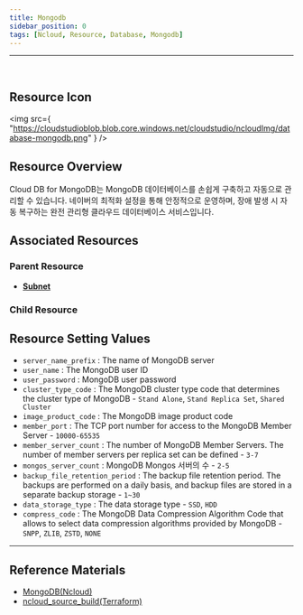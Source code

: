 ```yaml
---
title: Mongodb
sidebar_position: 0
tags: [Ncloud, Resource, Database, Mongodb]
---
```


<hr />
<br />

## Resource Icon

<img
    src={
        "https://cloudstudioblob.blob.core.windows.net/cloudstudio/ncloudImg/database-mongodb.png"
    }
/>

## Resource Overview

Cloud DB for MongoDB는 MongoDB 데이터베이스를 손쉽게 구축하고 자동으로 관리할 수 있습니다. 네이버의 최적화 설정을 통해 안정적으로 운영하며, 장애 발생 시 자동 복구하는 완전 관리형 클라우드 데이터베이스 서비스입니다.

## Associated Resources

### Parent Resource

-   [**Subnet**](https://docs.cstudio.app/en/docs/resource/ncloud/Networking/Subnet)


### Child Resource




## Resource Setting Values

-   `server_name_prefix` : The name of MongoDB server
-   `user_name` : The MongoDB user ID
-   `user_password` : MongoDB user password
-   `cluster_type_code` : The MongoDB cluster type code that determines the cluster type of MongoDB - `Stand Alone`, `Stand Replica Set`, `Shared Cluster`
-   `image_product_code` : The MongoDB image product code
-   `member_port` : The TCP port number for access to the MongoDB Member Server - `10000-65535`
-   `member_server_count` : The number of MongoDB Member Servers. The number of member servers per replica set can be defined - `3-7`
-   `mongos_server_count` : MongoDB Mongos 서버의 수 - `2-5`
-   `backup_file_retention_period` : The backup file retention period. The backups are performed on a daily basis, and backup files are stored in a separate backup storage - `1~30`
-   `data_storage_type` : The data storage type  - `SSD`, `HDD`
-   `compress_code` : The MongoDB Data Compression Algorithm Code that allows to select data compression algorithms provided by MongoDB  - `SNPP`, `ZLIB`, `ZSTD`, `NONE`

    

---

## Reference Materials

-   [MongoDB(Ncloud)](https://www.ncloud.com/product/database/cloudDbMongoDB)
-   [ncloud_source_build(Terraform)](https://registry.terraform.io/providers/NaverCloudPlatform/ncloud/latest/en/docs/resources/mongodb)
